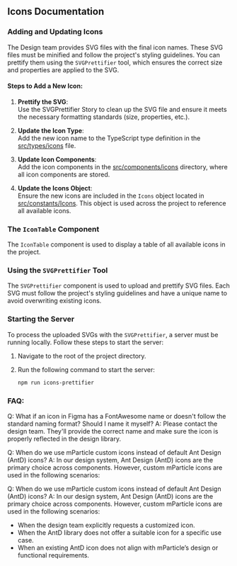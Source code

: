 ## Icons Documentation

### Adding and Updating Icons

The Design team provides SVG files with the final icon names. These SVG files must be minified and follow the project's styling guidelines. You can prettify them using the `SVGPrettifier` tool, which ensures the correct size and properties are applied to the SVG.

#### Steps to Add a New Icon:

1. **Prettify the SVG**:  
   Use the SVGPrettifier Story to clean up the SVG file and ensure it meets the necessary formatting standards (size, properties, etc.).

2. **Update the Icon Type**:  
   Add the new icon name to the TypeScript type definition in the [src/types/icons](https://github.com/mParticle/aquarium/blob/3abc3b71916ab5a7db3c4f93e06ad2bd5845e1bf/src/types/icons.ts) file.

3. **Update Icon Components**:  
   Add the icon components in the [src/components/icons](https://github.com/mParticle/aquarium/blob/3abc3b71916ab5a7db3c4f93e06ad2bd5845e1bf/src/components/icons/index.ts) directory, where all icon components are stored.

4. **Update the Icons Object**:  
   Ensure the new icons are included in the `Icons` object located in [src/constants/Icons](https://github.com/mParticle/aquarium/blob/3abc3b71916ab5a7db3c4f93e06ad2bd5845e1bf/src/constants/Icons.ts). This object is used across the project to reference all available icons.

### The `IconTable` Component

The `IconTable` component is used to display a table of all available icons in the project.

### Using the `SVGPrettifier` Tool

The `SVGPrettifier` component is used to upload and prettify SVG files. Each SVG must follow the project's styling guidelines and have a unique name to avoid overwriting existing icons.

### Starting the Server

To process the uploaded SVGs with the `SVGPrettifier`, a server must be running locally. Follow these steps to start the server:

1. Navigate to the root of the project directory.
2. Run the following command to start the server:

   ```bash
   npm run icons-prettifier
   ```

### FAQ:

Q: What if an icon in Figma has a FontAwesome name or doesn't follow the standard naming format? Should I name it myself?
A: Please contact the design team. They'll provide the correct name and make sure the icon is properly reflected in the design library.

Q: When do we use mParticle custom icons instead of default Ant Design (AntD) icons?
A: In our design system, Ant Design (AntD) icons are the primary choice across components. However, custom mParticle icons are used in the following scenarios:

Q: When do we use mParticle custom icons instead of default Ant Design (AntD) icons?
A: In our design system, Ant Design (AntD) icons are the primary choice across components. However, custom mParticle icons are used in the following scenarios:

- When the design team explicitly requests a customized icon.
- When the AntD library does not offer a suitable icon for a specific use case.
- When an existing AntD icon does not align with mParticle’s design or functional requirements.
